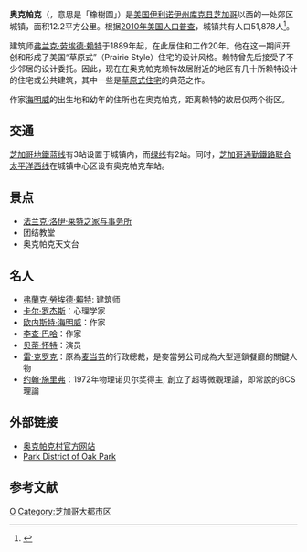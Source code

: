 {{noteTA
|1=zh-hans:弗兰克·劳埃德·赖特;zh-hant:法蘭克·勞埃德·萊特;zh-tw:法蘭克·洛伊·萊特;zh-hk:法蘭克·勞埃德·萊特;zh-mo:法蘭克·勞埃德·萊特;
}}
{{infobox settlement
| name = 奥克帕克
| native_name = {{lang|en|Oak Park}}
| other_name = Village of Oak Park
| settlement_type = 市鎮
| image_skyline = File:Oak Park (53480238).jpg
| image_map = File:Cook County Illinois Incorporated and Unincorporated areas Oak Park Highlighted.svg
| mapsize = 260px
| map_alt = 
| pushpin_map_caption = 奥克帕克在[[美國|美國]]的位置
| mapsize1 = 
| map_alt1 = 
| map_caption = 奥克帕克在[[伊利诺伊州|伊利诺伊州]][[库克县_(伊利诺伊州)|库克县]]的位置
| pushpin_map = USA
| coordinates = {{coord|41|53|N|87|48|W|display=inline,title}}
| subdivision_type = 國家
| subdivision_name = {{flag|United States}}
| subdivision_type1 = 州
| subdivision_name1 = {{flag|Illinois}}
| subdivision_type2 = 縣
| subdivision_name2 = [[库克县_(伊利诺伊州)|库克县]]
| established_title = 建立
| established_date = 1830年代
| established_title1 = 市鎮地位
| established_date1 = 1902年
| government_footnotes = 
| government_type = Oak Park Board of Trustees
| unit_pref = Imperial
| area_footnotes = <ref name="CenPopGazetteer2016">{{cite web|title=2016 U.S. Gazetteer Files|url=https://www2.census.gov/geo/docs/maps-data/data/gazetteer/2016_Gazetteer/2016_gaz_place_17.txt|publisher=United States Census Bureau|accessdate=Jun 30, 2017}}</ref>
| area_total_km2 = 12.17
| area_total_sq_mi = 4.70
| area_land_km2 = 12.17
| area_land_sq_mi = 4.70
| area_water_km2 = 0.00
| area_water_sq_mi = 0.00
| population_as_of = [[2010_United_States_Census|2010]]
| population_total = 51878
| pop_est_as_of = 2016
| pop_est_footnotes = <ref name="USCensusEst2016"/>
| population_est = 51774
| population_density_km2 = 4253.38
| population_density_sq_mi = 11015.74
| population_demonym = Oak Parker
| timezone1 = [[North_American_Central_Time_Zone|CST]]
| utc_offset1 = -6
| timezone1_DST = [[North_American_Central_Time_Zone|CDT]]
| utc_offset1_DST = -5
| postal_code_type = [[ZIP_code|郵政號碼]]
| postal_code = 60301 to 60304
| area_code = +1 708
| blank_name = [[聯邦資料處理標準|FIPS]] 號碼
| blank_info = 17-54885
| blank2_info_sec2 = Oak Park, Illinois
| website = {{URL|www.oak-park.us}}
| footnotes = 
}}
'''奥克帕克'''（{{lang-en|Oak Park}}，意思是「橡樹園」）是[[美国|美国]][[伊利诺伊州|伊利诺伊州]][[库克县_(伊利诺伊州)|库克县]][[芝加哥|芝加哥]]以西的一处郊区城镇，面积12.2平方公里。根据[[2010年美国人口普查|2010年美国人口普查]]，城镇共有人口51,878人<ref name="Census 2010 DP">{{cite web| url=http://factfinder2.census.gov/bkmk/table/1.0/en/DEC/10_DP/DPDP1/1600000US1754885| title=Profile of General Population and Housing Characteristics: 2010 Demographic Profile Data (DP-1): Oak Park village, Illinois| publisher=U.S. Census Bureau, American Factfinder| language=en-us| accessdate=2014-10-19}}</ref>。

建筑师[[弗兰克·劳埃德·赖特|弗兰克·劳埃德·赖特]]于1889年起，在此居住和工作20年。他在这一期间开创和形成了美国“草原式”（Prairie Style）住宅的设计风格。赖特曾先后接受了不少邻居的设计委托。因此，现在在奥克帕克赖特故居附近的地区有几十所赖特设计的住宅或公共建筑，其中一些是[[草原式住宅|草原式住宅]]的典范之作。

作家[[欧内斯特·海明威|海明威]]的出生地和幼年的住所也在奥克帕克，距离赖特的故居仅两个街区。

==交通==
[[芝加哥地鐵|芝加哥地鐵]][[芝加哥地鐵藍線|蓝线]]有3站设置于城镇内，而[[芝加哥地鐵綠線|绿线]]有2站。同时，[[芝加哥通勤鐵路|芝加哥通勤鐵路]][[联合太平洋西线|联合太平洋西线]]在城镇中心区设有奥克帕克车站。

==景点==
* [[法蘭克·洛伊·萊特之家與事務所|法兰克·洛伊·莱特之家与事务所]]
* 团结教堂
* 奥克帕克天文台

==名人==
*[[弗蘭克·勞埃德·賴特|弗蘭克·勞埃德·賴特]]: 建筑师
*[[卡尔·罗杰斯|卡尔·罗杰斯]]：心理学家
*[[欧内斯特·海明威|欧内斯特·海明威]]：作家
*[[李查·巴哈|李查·巴哈]]：作家
*[[贝蒂·怀特|贝蒂·怀特]]：演员
*[[雷·克罗克|雷·克罗克]]：原為[[麦当劳|麦当劳]]的行政總裁，是麥當勞公司成為大型連鎖餐廳的關鍵人物
*[[约翰·施里弗|约翰·施里弗]]：1972年物理诺贝尔奖得主, 創立了超導微觀理論，即常說的BCS理論

==外部链接==
* [http://www.oak-park.us/ 奥克帕克村官方网站] {{Wayback|url=http://www.oak-park.us/ |date=20210224182603 }}
* [http://www.pdop.org Park District of Oak Park] {{Wayback|url=http://www.pdop.org/ |date=20210309181923 }}

==参考文献==
{{Reflist}}

{{Authority control}}

[[Category:伊利诺伊州城市|O]]
[[Category:芝加哥大都市区|Category:芝加哥大都市区]]